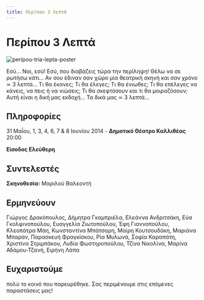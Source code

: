 ```yaml
---
title: Περίπου 3 Λεπτά
---
```


<Seo 
  title="Περίπου 3 Λεπτά"
  description="Αν σου έδιναν μια θεατρική σκηνή και περίπου 3 λεπτά, τι θα επέλεγες να μοιραστείς; Μια παράσταση από τη Θεατρική Ομάδα ΟΠΑ για την έκφραση και τη στιγμή."
  image="https://theatrikiopa.vercel.app/img/peripou-tria-lepta/poster.jpg"
  imageAlt="Αφίσα της παράστασης Περίπου 3 Λεπτά"
  url="https://theatrikiopa.vercel.app/parastaseis/2014/peripou-tria-lepta"
/>

# Περίπου 3 Λεπτά

![peripou-tria-lepta-poster](/img/peripou-tria-lepta/poster.jpg)

Εσύ… Ναι, εσύ! Εσύ, που διαβάζεις τώρα την περίληψη! Θέλω να σε ρωτήσω κάτι… Αν σου έδιναν σαν χώρο μία θεατρική σκηνή και σαν χρόνο ≃ 3 λεπτά… Τι θα έκανες; Τι θα έλεγες; Τι θα ένιωθες; Τι θα επέλεγες να κάνεις, να πεις ή να νιώσεις; Τι θα σκεφτόσουν και τι θα μοιραζόσουν; Αυτή είναι η δική μας εκδοχή… Τα δικά μας ≃ 3 λεπτά…

## Πληροφορίες
31 Μαΐου, 1, 3, 4, 6, 7 & 8 Ιουνίου 2014 - **Δημοτικό Θέατρο Καλλιθέας** 20:00

**Είσοδος Ελεύθερη**

## Συντελεστές
**Σκηνοθεσία:** Μαριλού Βαλεοντή

## Ερμηνεύουν
Γιώργος Δρακόπουλος, Δήμητρα Γκαμπριέλα, Ελεάννα Ανδριτσάκη, Εύα Γκολφινοπούλου, Ευαγγελία Ζιωτοπούλου, Έφη Γιαννοπούλου, Κλεοπάτρα Μάη, Κωνσταντίνα Μπάτσαρη, Μαίρη Κουτσουδάκη, Μαριάνα Μπαράν, Παρασκευή Φραγκίσκου, Ρία Μυλωνά, Σοφία Καραπάτη, Χριστίνα Στριμπάκου, Λυδία Φωστηροπούλου, Τζίνα Νικολίνα, Μαρίνα Αδάμου-Τζανή, Ειρήνη Λάπα

## Ευχαριστούμε 
πολύ το κοινό που παρευρέθηκε. Σας περιμένουμε στις επόμενες παραστάσεις μας!

<ResponsiveYouTube videoId="AWHkyMJ_flE"/>

<ResponsiveYouTube videoId="umFR5-WfDKQ"/>
